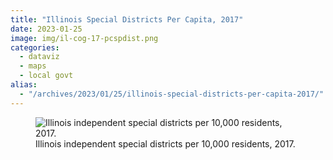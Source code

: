 ```yaml
---
title: "Illinois Special Districts Per Capita, 2017"
date: 2023-01-25
image: img/il-cog-17-pcspdist.png
categories: 
  - dataviz
  - maps 
  - local govt
alias:
  - "/archives/2023/01/25/illinois-special-districts-per-capita-2017/"
---
```


::: {.column-page}
![Illinois independent special districts per 10,000 residents, 2017.](img/il-cog-17-pcspdist.png){fig-align="center"}
:::

